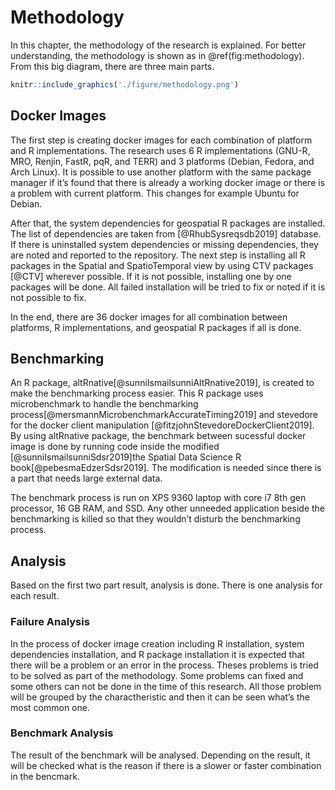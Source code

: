 # Methodology {#methodology}

In this chapter, the methodology of the research is explained. For better understanding, the methodology is shown as in \@ref(fig:methodology). From this big diagram, there are three main parts.

```r
knitr::include_graphics('./figure/methodology.png')
```

## Docker Images

The first step is creating docker images for each combination of platform and R implementations. The research uses 6 R implementations (GNU-R, MRO, Renjin, FastR, pqR, and TERR) and 3 platforms (Debian, Fedora, and Arch Linux). It is possible to use another platform with the same package manager if it's found that there is already a working docker image or there is a problem with current platform. This changes for example Ubuntu for Debian.

After that, the system dependencies for geospatial R packages are installed. The list of dependencies are taken from [@RhubSysreqsdb2019] database. If there is uninstalled system dependencies or missing dependencies, they are noted and reported to the repository. The next step is installing all R packages in the Spatial and SpatioTemporal view by using CTV packages [@CTV] wherever possible. If it is not possible, installing one by one packages will be done. All failed installation will be tried to fix or noted if it is not possible to fix.

In the end, there are 36 docker images for all combination between platforms, R implementations, and geospatial R packages if all is done.

## Benchmarking

An R package, altRnative[@sunniIsmailsunniAltRnative2019], is created to make the benchmarking process easier. This R package uses microbenchmark to handle the benchmarking process[@mersmannMicrobenchmarkAccurateTiming2019] and stevedore for the docker client manipulation [@fitzjohnStevedoreDockerClient2019]. By using altRnative package, the benchmark between sucessful docker image is done by running code inside the modified [@sunniIsmailsunniSdsr2019]the Spatial Data Science R book[@pebesmaEdzerSdsr2019]. The modification is needed since there is a part that needs large external data.

The benchmark process is run on XPS 9360 laptop with core i7 8th gen processor, 16 GB RAM, and SSD. Any other unneeded application beside the benchmarking is killed so that they wouldn't disturb the benchmarking process.

## Analysis

Based on the first two part result, analysis is done. There is one analysis for each result.

### Failure Analysis

In the process of docker image creation including R installation, system dependencies installation, and R package installation it is expected that there will be a problem or an error in the process. Theses problems is tried to be solved as part of the methodology. Some problems can fixed and some others can not be done in the time of this research. All those problem will be grouped by the charactheristic and then it can be seen what's the most common one.

### Benchmark Analysis

The result of the benchmark will be analysed. Depending on the result, it will be checked what is the reason if there is a slower or faster combination in the bencmark.